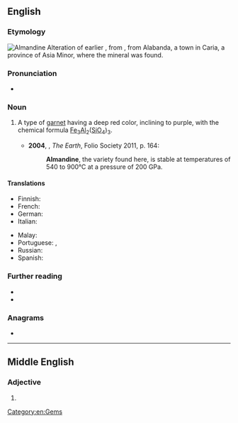 ==English==
{{wikipedia}}

===Etymology===
[[Image:Almandinas.jpg|thumb|Almandine]]
Alteration of earlier {{m|en|alabandine}}, from {{der|en|la|alabandina}}, from Alabanda, a town in Caria, a province of Asia Minor, where the mineral was found.

===Pronunciation===
* {{a|UK}} {{IPA|en|/ˈal.mən.dʌɪn/}}

===Noun===
{{en-noun|~}}

# {{lb|en|mineral}} A type of [[garnet]] having a deep red color, inclining to purple, with the chemical formula [[iron|Fe]]<sub>3</sub>[[aluminum|Al]]<sub>2</sub>([[silicon|Si]][[oxygen|O]]<sub>4</sub>)<sub>3</sub>.
#* '''2004''', {{w|Richard Fortey}}, ''The Earth'', Folio Society 2011, p. 164:
#*: '''Almandine''', the variety found here, is stable at temperatures of 540 to 900°C at a pressure of 200 GPa.

====Translations====
{{trans-top|mineral}}
* Finnish: {{t+|fi|almandiini}}
* French: {{t+|fr|almandin|m}}
* German: {{t+|de|Almandin|m}}
* Italian: {{t|it|almandino|m}}
{{trans-mid}}
* Malay: {{t|ms|almandin}}
* Portuguese: {{t|pt|almandina|f}}, {{t|pt|almandita|f}}
* Russian: {{t+|ru|альманди́н|m}}
* Spanish: {{t|es|almandino|m}}
{{trans-bottom}}

===Further reading===
* {{R:WebMineral}}
* {{R:mindat}}

===Anagrams===
* {{anagrams|en|a=aadeilmnn|Mandelian}}

[[Category:en:Gems]]

----

==Middle English==

===Adjective===
{{enm-adj}}

# {{alt form|enm|almaunden}}